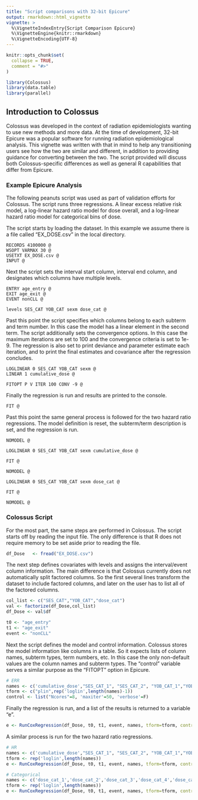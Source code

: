 ```yaml
---
title: "Script comparisons with 32-bit Epicure"
output: rmarkdown::html_vignette
vignette: >
  %\VignetteIndexEntry{Script Comparison Epicure}
  %\VignetteEngine{knitr::rmarkdown}
  %\VignetteEncoding{UTF-8}
---
```


```r
knitr::opts_chunk$set(
  collapse = TRUE,
  comment = "#>"
)
```

```r
library(Colossus)
library(data.table)
library(parallel)
```

## Introduction to Colossus

Colossus was developed in the context of radiation epidemiologists wanting to use new methods and more data. At the time of development, 32-bit Epicure was a popular software for running radiation epidemiological analysis. This vignette was written with that in mind to help any transitioning users see how the two are similar and different, in addition to providing guidance for converting between the two. The script provided will discuss both Colossus-specific differences as well as general R capabilities that differ from Epicure.

### Example Epicure Analysis
The following peanuts script was used as part of validation efforts for Colossus. The script runs three regressions. A linear excess relative risk model, a log-linear hazard ratio model for dose overall, and a log-linear hazard ratio model for categorical bins of dose.

The script starts by loading the dataset. In this example we assume there is a file called "EX_DOSE.csv" in the local directory.

```
RECORDS 4100000 @
WSOPT VARMAX 30 @
USETXT EX_DOSE.csv @
INPUT @
```

Next the script sets the interval start column, interval end column, and designates which columns have multiple levels.

```
ENTRY age_entry @
EXIT age_exit @
EVENT nonCLL @

levels SES_CAT YOB_CAT sexm dose_cat @
```

Past this point the script specifies which columns belong to each subterm and term number. In this case the model has a linear element in the second term. The script additionally sets the convergence options. In this case the maximum iterations are set to 100 and the convergence criteria is set to 1e-9. The regression is also set to print deviance and parameter estimate each iteration, and to print the final estimates and covariance after the regression concludes.

```
LOGLINEAR 0 SES_CAT YOB_CAT sexm @
LINEAR 1 cumulative_dose @

FITOPT P V ITER 100 CONV -9 @
```

Finally the regression is run and results are printed to the console.

```
FIT @
```

Past this point the same general process is followed for the two hazard ratio regressions. The model definition is reset, the subterm/term description is set, and the regression is run.

```
NOMODEL @

LOGLINEAR 0 SES_CAT YOB_CAT sexm cumulative_dose @

FIT @

NOMODEL @

LOGLINEAR 0 SES_CAT YOB_CAT sexm dose_cat @

FIT @

NOMODEL @
```
### Colossus Script

For the most part, the same steps are performed in Colossus. The script starts off by reading the input file. The only difference is that R does not require memory to be set aside prior to reading the file.

```r
df_Dose   <- fread("EX_DOSE.csv")
```

The next step defines covariates with levels and assigns the interval/event column information. The main difference is that Colossus currently does not automatically split factored columns. So the first several lines transform the dataset to include factored columns, and later on the user has to list all of the factored columns.

```r
col_list <- c("SES_CAT","YOB_CAT","dose_cat")
val <- factorize(df_Dose,col_list)
df_Dose <- val$df

t0 <- "age_entry"
t1 <- "age_exit"
event <- "nonCLL"
```

Next the script defines the model and control information. Colossus stores the model information like columns in a table. So it expects lists of column names, subterm types, term numbers, etc. In this case the only non-default values are the column names and subterm types. The "control" variable serves a similar purpose as the "FITOPT" option in Epicure.

```r

# ERR
names <- c('cumulative_dose',"SES_CAT_1", "SES_CAT_2", "YOB_CAT_1","YOB_CAT_2","YOB_CAT_3","YOB_CAT_4", "sexm")
tform <- c("plin",rep('loglin',length(names)-1))
control <- list("Ncores"=8, 'maxiter'=50, 'verbose'=F)
```

Finally the regression is run, and a list of the results is returned to a variable "e".

```r
e <- RunCoxRegression(df_Dose, t0, t1, event, names, tform=tform, control = control)
```

A similar process is run for the two hazard ratio regressions.

```r
# HR
names <- c('cumulative_dose',"SES_CAT_1", "SES_CAT_2", "YOB_CAT_1","YOB_CAT_2","YOB_CAT_3","YOB_CAT_4", "sexm")
tform <- rep('loglin',length(names))
e <- RunCoxRegression(df_Dose, t0, t1, event, names, tform=tform, control = control)

# Categorical
names <- c('dose_cat_1','dose_cat_2','dose_cat_3','dose_cat_4','dose_cat_5','dose_cat_6', "SES_CAT_1", "SES_CAT_2", "YOB_CAT_1","YOB_CAT_2","YOB_CAT_3","YOB_CAT_4", "sexm")
tform <- rep('loglin',length(names))
e <- RunCoxRegression(df_Dose, t0, t1, event, names, tform=tform, control = control)
```
